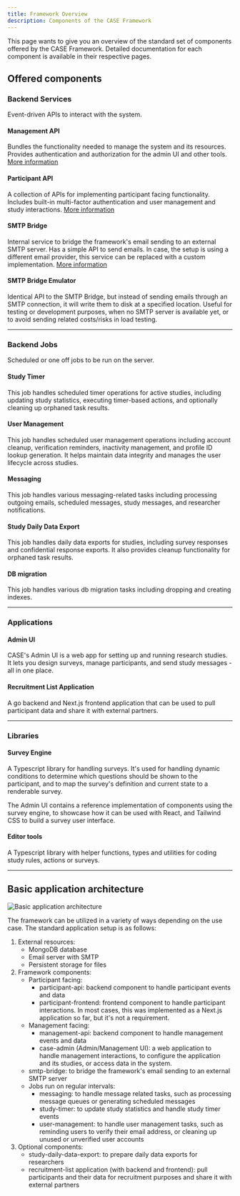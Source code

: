 ```yaml
---
title: Framework Overview
description: Components of the CASE Framework
---
```


This page wants to give you an overview of the standard set of components offered by the CASE Framework.
Detailed documentation for each component is available in their respective pages.

## Offered components

### Backend Services

Event-driven APIs to interact with the system.

#### Management API

Bundles the functionality needed to manage the system and its resources. Provides authentication and authorization for the admin UI and other tools.
[More information](/tech-docs/management-api/overview)

#### Participant API

A collection of APIs for implementing participant facing functionality. Includes built-in multi-factor authentication and user management and study interactions.
[More information](/tech-docs/participant-api/overview)

#### SMTP Bridge
Internal service to bridge the framework's email sending to an external SMTP server. Has a simple API to send emails. In case, the setup is using a different email provider, this service can be replaced with a custom implementation.
[More information](/tech-docs/smtp-bridge/overview)

#### SMTP Bridge Emulator
Identical API to the SMTP Bridge, but instead of sending emails through an SMTP connection, it will write them to disk at a specified location. Useful for testing or development purposes, when no SMTP server is available yet, or to avoid sending related costs/risks in load testing.

---

### Backend Jobs

Scheduled or one off jobs to be run on the server.

#### Study Timer

This job handles scheduled timer operations for active studies, including updating study statistics, executing timer-based actions, and optionally cleaning up orphaned task results.

#### User Management

This job handles scheduled user management operations including account cleanup, verification reminders, inactivity management, and profile ID lookup generation. It helps maintain data integrity and manages the user lifecycle across studies.

#### Messaging

This job handles various messaging-related tasks including processing outgoing emails, scheduled messages, study messages, and researcher notifications.

#### Study Daily Data Export

This job handles daily data exports for studies, including survey responses and confidential response exports. It also provides cleanup functionality for orphaned task results.

#### DB migration

This job handles various db migration tasks including dropping and creating indexes.

---

### Applications

#### Admin UI

CASE's Admin UI is a web app for setting up and running research studies. It lets you design surveys, manage participants, and send study messages - all in one place.

#### Recruitment List Application

A go backend and Next.js frontend application that can be used to pull participant data and share it with external partners.

---

### Libraries

#### Survey Engine

A Typescript library for handling surveys. It's used for handling dynamic conditions to determine which questions should be shown to the participant, and to map the survey's definition and current state to a renderable survey.

The Admin UI contains a reference implementation of components using the survey engine, to showcase how it can be used with React, and Tailwind CSS to build a survey user interface.

#### Editor tools

A Typescript library with helper functions, types and utilities for coding study rules, actions or surveys.

---

## Basic application architecture

![Basic application architecture](./images/case-typical-setup.png)


The framework can be utilized in a variety of ways depending on the use case.
The standard application setup is as follows:

1. External resources:
    - MongoDB database
    - Email server with SMTP
    - Persistent storage for files
2. Framework components:
    - Participant facing:
        - participant-api: backend component to handle participant events and data
        - participant-frontend: frontend component to handle participant interactions. In most cases, this was implemented as a Next.js application so far, but it's not a requirement.
    - Management facing:
        - management-api: backend component to handle management events and data
        - case-admin (Admin/Management UI): a web application to handle management interactions, to configure the application and its studies, or access data in the system.
    - smtp-bridge: to bridge the framework's email sending to an external SMTP server
    - Jobs run on regular intervals:
        - messaging: to handle message related tasks, such as processing message queues or generating scheduled messages
        - study-timer: to update study statistics and handle study timer events
        - user-management: to handle user management tasks, such as reminding users to verify their email address, or cleaning up unused or unverified user accounts
3. Optional components:
    - study-daily-data-export: to prepare daily data exports for researchers
    - recruitment-list application (with backend and frontend): pull participants and their data for recruitment purposes and share it with external partners

